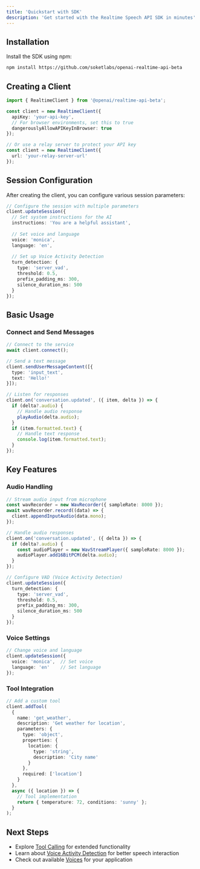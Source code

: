 ```yaml
---
title: 'Quickstart with SDK'
description: 'Get started with the Realtime Speech API SDK in minutes'
---
```


## Installation

Install the SDK using npm:

```bash
npm install https://github.com/soketlabs/openai-realtime-api-beta
```

## Creating a Client

```typescript
import { RealtimeClient } from '@openai/realtime-api-beta';

const client = new RealtimeClient({
  apiKey: 'your-api-key',
  // For browser environments, set this to true
  dangerouslyAllowAPIKeyInBrowser: true 
});

// Or use a relay server to protect your API key
const client = new RealtimeClient({
  url: 'your-relay-server-url'
});
```

## Session Configuration

After creating the client, you can configure various session parameters:

```typescript
// Configure the session with multiple parameters
client.updateSession({
  // Set system instructions for the AI
  instructions: 'You are a helpful assistant',
  
  // Set voice and language
  voice: 'monica',
  language: 'en',
  
  // Set up Voice Activity Detection
  turn_detection: {
    type: 'server_vad',
    threshold: 0.5,
    prefix_padding_ms: 300,
    silence_duration_ms: 500
  }
});
```

## Basic Usage

### Connect and Send Messages

```typescript
// Connect to the service
await client.connect();

// Send a text message
client.sendUserMessageContent([{
  type: 'input_text',
  text: 'Hello!'
}]);

// Listen for responses
client.on('conversation.updated', ({ item, delta }) => {
  if (delta?.audio) {
    // Handle audio response
    playAudio(delta.audio);
  }
  if (item.formatted.text) {
    // Handle text response
    console.log(item.formatted.text);
  }
});
```

## Key Features

### Audio Handling
```typescript
// Stream audio input from microphone
const wavRecorder = new WavRecorder({ sampleRate: 8000 });
await wavRecorder.record((data) => {
  client.appendInputAudio(data.mono);
});

// Handle audio responses
client.on('conversation.updated', ({ delta }) => {
  if (delta?.audio) {
    const audioPlayer = new WavStreamPlayer({ sampleRate: 8000 });
    audioPlayer.add16BitPCM(delta.audio);
  }
});

// Configure VAD (Voice Activity Detection)
client.updateSession({
  turn_detection: {
    type: 'server_vad',
    threshold: 0.5,
    prefix_padding_ms: 300,
    silence_duration_ms: 500
  }
});
```

### Voice Settings
```typescript
// Change voice and language
client.updateSession({
  voice: 'monica',  // Set voice
  language: 'en'    // Set language
});
```

### Tool Integration
```typescript
// Add a custom tool
client.addTool(
  {
    name: 'get_weather',
    description: 'Get weather for location',
    parameters: {
      type: 'object',
      properties: {
        location: {
          type: 'string',
          description: 'City name'
        }
      },
      required: ['location']
    }
  },
  async ({ location }) => {
    // Tool implementation
    return { temperature: 72, conditions: 'sunny' };
  }
);
```

## Next Steps
- Explore [Tool Calling](/concepts/tool_calling) for extended functionality
- Learn about [Voice Activity Detection](/concepts/vad) for better speech interaction
- Check out available [Voices](/concepts/voice) for your application